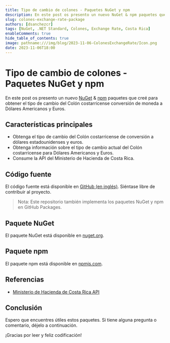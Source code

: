 ```yaml
---
title: Tipo de cambio de colones - Paquetes NuGet y npm
description: En este post os presento un nuevo NuGet & npm paquetes que creé para obtener el tipo de cambio del Colón costarricense conversión de moneda a Dólares Americanos y Euros.
slug: colones-exchange-rate-package
authors: [dsanchezcr]
tags: [NuGet, .NET Standard, Colones, Exchange Rate, Costa Rica]
enableComments: true
hide_table_of_contents: true
image: pathname:///img/blog/2023-11-06-ColonesExchangeRate/Icon.png
date: 2023-11-06T18:00
---
```


# Tipo de cambio de colones - Paquetes NuGet y npm

En este post os presento un nuevo [NuGet](https://nuget.org/packages/ColonesExchangeRate) & [npm](https://www.npmjs.com/package/@dsanchezcr/colonesexchangerate) paquetes que creé para obtener el tipo de cambio del Colón costarricense conversión de moneda a Dólares Americanos y Euros.

<!--truncate-->

## Características principales

*   Obtenga el tipo de cambio del Colón costarricense de conversión a dólares estadounidenses y euros.
*   Obtenga información sobre el tipo de cambio actual del Colón costarricense para Dólares Americanos y Euros.
*   Consume la API del Ministerio de Hacienda de Costa Rica.

## Código fuente

El código fuente está disponible en [GitHub (en inglés)](https://github.com/dsanchezcr/ColonesExchangeRate). Siéntase libre de contribuir al proyecto.

> Nota: Este repositorio también implementa los paquetes NuGet y npm en GitHub Packages.

## Paquete NuGet

El paquete NuGet está disponible en [nuget.org](https://nuget.org/packages/ColonesExchangeRate).

## Paquete npm

El paquete npm está disponible en [npmjs.com](https://www.npmjs.com/package/@dsanchezcr/colonesexchangerate).

## Referencias

*   [Ministerio de Hacienda de Costa Rica API](https://api.hacienda.go.cr/indicadores/tc)

## Conclusión

Espero que encuentres útiles estos paquetes. Si tiene alguna pregunta o comentario, déjelo a continuación.

¡Gracias por leer y feliz codificación!